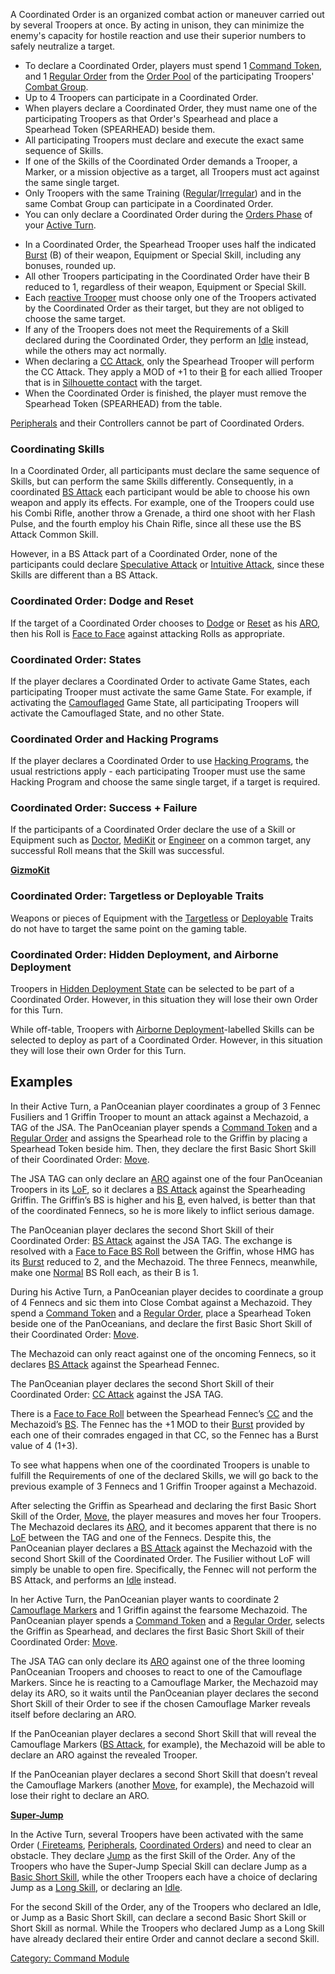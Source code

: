 {{section-command-section}}


A Coordinated Order is an organized combat action or maneuver carried out by several Troopers at once. By acting in unison, they can minimize the enemy's capacity for hostile reaction and use their superior numbers to safely neutralize a target.

{{image | name=spearhead0.jpg | style=128 }}

{{css_skillbox |black| COORDINATED ORDER | ATTACK / MOVEMENT }}
{{requirements}}
* To declare a Coordinated Order, players must spend 1 [[Command Token]], and 1 [[Regular Order]] from the [[Order Pool]] of the participating Troopers' [[Combat Group]].
* Up to 4 Troopers can participate in a Coordinated Order.
* When players declare a Coordinated Order, they must name one of the participating Troopers as that Order's Spearhead and place a Spearhead Token (SPEARHEAD) beside them.
* All participating Troopers must declare and execute the exact same sequence of Skills.
* If one of the Skills of the Coordinated Order demands a Trooper, a Marker, or a mission objective as a target, all Troopers must act against the same single target.
* Only Troopers with the same Training ([[Regular]]/[[Irregular]]) and in the same Combat Group can participate in a Coordinated Order.
* You can only declare a Coordinated Order during the [[Orders Phase]] of your [[Active Turn]].

{{effects}}
* In a Coordinated Order, the Spearhead Trooper uses half the indicated [[Burst]] (B) of their weapon, Equipment or Special Skill, including any bonuses, rounded up.
* All other Troopers participating in the Coordinated Order have their B reduced to 1, regardless of their weapon, Equipment or Special Skill.
* Each [[ARO | reactive Trooper]] must choose only one of the Troopers activated by the Coordinated Order as their target, but they are not obliged to choose the same target.
* If any of the Troopers does not meet the Requirements of a Skill declared during the Coordinated Order, they perform an [[Idle]] instead, while the others may act normally.
* When declaring a [[CC Attack]], only the Spearhead Trooper will perform the CC Attack. They apply a MOD of +1 to their [[B]] for each allied Trooper that is in [[Silhouette contact]] with the target.
* When the Coordinated Order is finished, the player must remove the Spearhead Token (SPEARHEAD) from the table.
{{css_skillbox-end}}


{{remember-start}}
[[Peripheral]]s and their Controllers cannot be part of Coordinated Orders. 
{{remember-end}}


===Coordinating Skills===
In a Coordinated Order, all participants must declare the same sequence of Skills, but can perform the same Skills differently. Consequently, in a coordinated [[BS Attack]] each participant would be able to choose his own weapon and apply its effects. For example, one of the Troopers could use his Combi Rifle, another throw a Grenade, a third one shoot with her Flash Pulse, and the fourth employ his Chain Rifle, since all these use the BS Attack Common Skill.

However, in a BS Attack part of a Coordinated Order, none of the participants could declare [[Speculative Attack]] or [[Intuitive Attack]], since these Skills are different than a BS Attack.


===Coordinated Order: Dodge and Reset===
If the target of a Coordinated Order chooses to [[Dodge]] or [[Reset]] as his [[ARO]], then his Roll is [[Face to Face Roll | Face to Face]] against attacking Rolls as appropriate.


===Coordinated Order: States===
If the player declares a Coordinated Order to activate Game States, each participating Trooper must activate the same Game State. For example, if activating the [[Camouflaged]] Game State, all participating Troopers will activate the Camouflaged State, and no other State.


===Coordinated Order and Hacking Programs===
If the player declares a Coordinated Order to use [[Hacking Program]]s, the usual restrictions apply - each participating Trooper must use the same Hacking Program and choose the same single target, if a target is required.


===Coordinated Order: Success + Failure===
If the participants of a Coordinated Order declare the use of a Skill or Equipment such as [[Doctor]], [[MediKit]] or [[Engineer]] on a common target, any successful Roll means that the Skill was successful.

{{see-also-start}}
'''[[GizmoKit]]'''
{{see-also-end}}


===Coordinated Order: Targetless or Deployable Traits===
Weapons or pieces of Equipment with the [[Targetless]] or [[Deployable]] Traits do not have to target the same point on the gaming table.


===Coordinated Order: Hidden Deployment, and Airborne Deployment ===
{{remember-start}}
Troopers in [[Hidden Deployment State]] can be selected to be part of a Coordinated Order. However, in this situation they will lose their own Order for this Turn.

While off-table, Troopers with [[Airborne Deployment]]-labelled Skills can be selected to deploy as part of a Coordinated Order. However, in this situation they will lose their own Order for this Turn.
{{remember-end}}


== Examples ==

{{greybox-start | Coordinated Order Example: Movement + BS Attack}}
In their Active Turn, a PanOceanian player coordinates a group of 3 Fennec Fusiliers and 1 Griffin Trooper to mount an attack against a Mechazoid, a TAG of the JSA. The PanOceanian player spends a [[Command Token]] and a [[Regular Order]] and assigns the Spearhead role to the Griffin by placing a Spearhead Token beside him. Then, they declare the first Basic Short Skill of their Coordinated Order: [[Move]].

The JSA TAG can only declare an [[ARO]] against one of the four PanOceanian Troopers in its [[LoF]], so it declares a [[BS Attack]] against the Spearheading Griffin. The Griffin’s BS is higher and his [[B]], even halved, is better than that of the coordinated Fennecs, so he is more likely to inflict serious damage.

The PanOceanian player declares the second Short Skill of their Coordinated Order: [[BS Attack]] against the JSA TAG.
The exchange is resolved with a [[Face to Face Roll | Face to Face BS Roll]] between the Griffin, whose HMG has its [[Burst]] reduced to 2, and the Mechazoid. The three Fennecs, meanwhile, make one [[Normal]] BS Roll each, as their B is 1.
{{greybox-end}}


{{greybox-start | Coordinated Order Example: Movement + CC Attack}}
During his Active Turn, a PanOceanian player decides to coordinate a group of 4 Fennecs and sic them into Close Combat against a Mechazoid. They spend a [[Command Token]] and a [[Regular Order]], place a Spearhead Token beside one of the PanOceanians, and declare the first Basic Short Skill of their Coordinated Order: [[Move]].

The Mechazoid can only react against one of the oncoming Fennecs, so it declares [[BS Attack]] against the Spearhead Fennec.

The PanOceanian player declares the second Short Skill of their Coordinated Order: [[CC Attack]] against the JSA TAG.

There is a [[Face to Face Roll]] between the Spearhead Fennec’s [[CC]] and the Mechazoid’s [[BS]]. The Fennec has the +1 MOD to their [[Burst]] provided by each one of their comrades engaged in that CC, so the Fennec has a Burst value of 4 (1+3).
{{greybox-end}}


{{greybox-start | Coordinated Order Example: Failed Activation}}
To see what happens when one of the coordinated Troopers is unable to fulfill the Requirements of one of the declared Skills, we will go back to the previous example of 3 Fennecs and 1 Griffin Trooper against a Mechazoid.

After selecting the Griffin as Spearhead and declaring the first Basic Short Skill of the Order, [[Move]], the player measures and moves her four Troopers. The Mechazoid declares its [[ARO]], and it becomes apparent that there is no [[LoF]] between the TAG and one of the Fennecs. Despite this, the PanOceanian player declares a [[BS Attack]] against the Mechazoid with the second Short Skill of the Coordinated Order. The Fusilier without LoF will simply be unable to open fire. Specifically, the Fennec will not perform the BS Attack, and performs an [[Idle]] instead.
{{greybox-end}}


{{greybox-start | Coordinated Order Example: Coordinating Troopers in Marker States }}
In her Active Turn, the PanOceanian player wants to coordinate 2 [[Camouflaged | Camouflage Markers]] and 1 Griffin against the fearsome Mechazoid. The PanOceanian player spends a [[Command Token]] and a [[Regular Order]], selects the Griffin as Spearhead, and declares the first Basic Short Skill of their Coordinated Order: [[Move]].

The JSA TAG can only declare its [[ARO]] against one of the three looming PanOceanian Troopers and chooses to react to one of the Camouflage Markers. Since he is reacting to a Camouflage Marker, the Mechazoid may delay its ARO, so it waits until the PanOceanian player declares the second Short Skill of their Order to see if the chosen Camouflage Marker reveals itself before declaring an ARO.

If the PanOceanian player declares a second Short Skill that will reveal the Camouflage Markers ([[BS Attack]], for example), the Mechazoid will be able to declare an ARO against the revealed Trooper.

If the PanOceanian player declares a second Short Skill that doesn’t reveal the Camouflage Markers (another [[Move]], for example), the Mechazoid will lose their right to declare an ARO.
{{greybox-end}}


{{see-also}}
'''[[Super-Jump]]'''

{{greybox-start | Super-Jump and Multiple Troopers Example}}
In the Active Turn, several Troopers have been activated with the same Order ([[Fireteams in the Active Turn | Fireteams]], [[Peripheral]]s, [[Coordinated Orders]]) and need to clear an obstacle. They declare [[Jump]] as the first Skill of the Order. Any of the Troopers who have the Super-Jump Special Skill can declare Jump as a [[Basic Short Skill]], while the other Troopers each have a choice of declaring Jump as a [[Long Skill]], or declaring an [[Idle]].

For the second Skill of the Order, any of the Troopers who declared an Idle, or Jump as a Basic Short Skill, can declare a second Basic Short Skill or Short Skill as normal. While the Troopers who declared Jump as a Long Skill have already declared their entire Order and cannot declare a second Skill.
{{greybox-end}}
{{see-also-end}}



{{section-command-section}}




[[Category: Command Module]]